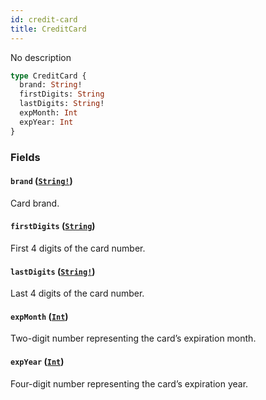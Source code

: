 ```yaml
---
id: credit-card
title: CreditCard
---
```


No description

```graphql
type CreditCard {
  brand: String!
  firstDigits: String
  lastDigits: String!
  expMonth: Int
  expYear: Int
}
```

### Fields

#### `brand` ([`String!`](/developer/api-reference/scalars/string))

Card brand.

#### `firstDigits` ([`String`](/developer/api-reference/scalars/string))

First 4 digits of the card number.

#### `lastDigits` ([`String!`](/developer/api-reference/scalars/string))

Last 4 digits of the card number.

#### `expMonth` ([`Int`](/developer/api-reference/scalars/int))

Two-digit number representing the card’s expiration month.

#### `expYear` ([`Int`](/developer/api-reference/scalars/int))

Four-digit number representing the card’s expiration year.
